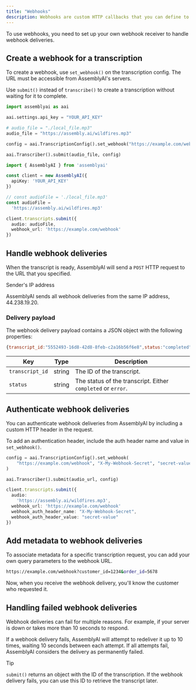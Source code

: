 ```yaml
---
title: "Webhooks"
description: Webhooks are custom HTTP callbacks that you can define to get notified when your transcripts are ready
---
```


To use webhooks, you need to set up your own webhook receiver to handle webhook deliveries.

## Create a webhook for a transcription[​](#create-a-webhook-for-a-transcription "Direct link to Create a webhook for a transcription")

To create a webhook, use `set_webhook()` on the transcription config. The URL must be accessible from AssemblyAI's servers.

Use `submit()` instead of `transcribe()` to create a transcription without waiting for it to complete.

<CodeGroup>

```python Python
import assemblyai as aai

aai.settings.api_key = "YOUR_API_KEY"

# audio_file = "./local_file.mp3"
audio_file = "https://assembly.ai/wildfires.mp3"

config = aai.TranscriptionConfig().set_webhook("https://example.com/webhook")

aai.Transcriber().submit(audio_file, config)
```

```typescript Typescript
import { AssemblyAI } from 'assemblyai'

const client = new AssemblyAI({
  apiKey: 'YOUR_API_KEY'
})

// const audioFile = './local_file.mp3'
const audioFile =
  'https://assembly.ai/wildfires.mp3'

client.transcripts.submit({
  audio: audioFile,
  webhook_url: 'https://example.com/webhook'
})
```

</CodeGroup>

## Handle webhook deliveries[​](#handle-webhook-deliveries "Direct link to Handle webhook deliveries")

When the transcript is ready, AssemblyAI will send a `POST` HTTP request to the URL that you specified.

<Info>

Sender's IP address

AssemblyAI sends all webhook deliveries from the same IP address, 44.238.19.20.

</Info>

### Delivery payload[​](#delivery-payload "Direct link to Delivery payload")

The webhook delivery payload contains a JSON object with the following properties:

```js
{transcript_id:"5552493-16d8-42d8-8feb-c2a16b56f6e8",status:"completed"}
```

| Key | Type | Description |
| --- | --- | --- |
| `transcript_id` | string | The ID of the transcript. |
| `status` | string | The status of the transcript. Either `completed` or `error`. |

## Authenticate webhook deliveries[​](#authenticate-webhook-deliveries "Direct link to Authenticate webhook deliveries")

You can authenticate webhook deliveries from AssemblyAI by including a custom HTTP header in the request.

To add an authentication header, include the auth header name and value in `set_webhook()`.

<CodeGroup>

```python Python
config = aai.TranscriptionConfig().set_webhook(
    "https://example.com/webhook", "X-My-Webhook-Secret", "secret-value"
)

aai.Transcriber().submit(audio_url, config)
```

```typescript Typescript
client.transcripts.submit({
  audio:
    'https://assembly.ai/wildfires.mp3',
  webhook_url: 'https://example.com/webhook'
  webhook_auth_header_name: "X-My-Webhook-Secret",
  webhook_auth_header_value: "secret-value"
})
```

</CodeGroup>

## Add metadata to webhook deliveries[​](#add-metadata-to-webhook-deliveries "Direct link to Add metadata to webhook deliveries")

To associate metadata for a specific transcription request, you can add your own query parameters to the webhook URL.

```sh
https://example.com/webhook?customer_id=1234&order_id=5678
```

Now, when you receive the webhook delivery, you'll know the customer who requested it.

## Handling failed webhook deliveries[​](#handling-failed-webhook-deliveries "Direct link to Handling failed webhook deliveries")

Webhook deliveries can fail for multiple reasons. For example, if your server is down or takes more than 10 seconds to respond.

If a webhook delivery fails, AssemblyAI will attempt to redeliver it up to 10 times, waiting 10 seconds between each attempt. If all attempts fail, AssemblyAI considers the delivery as permanently failed.

<Tip>

Tip

`submit()` returns an object with the ID of the transcription. If the webhook delivery fails, you can use this ID to retrieve the transcript later.

</Tip>